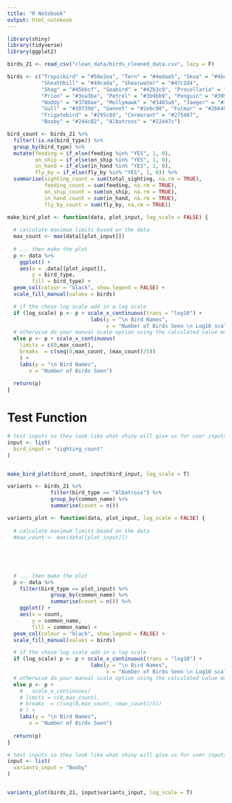 ```yaml
---
title: "R Notebook"
output: html_notebook
---
```


```r
library(shiny)
library(tidyverse)
library(ggplot2)
```

```r
birds_21 <- read_csv("clean_data/birds_cleaned_data.csv", lazy = F)
```

```r
birds <- c("Tropicbird" = "#50e2ea", "Tern" = "#4edae5", "Skua" = "#4bd2df", 
           "Sheathbill" = "#49cada", "Shearwater" = "#47c2d4", 
           "Shag" = "#45bbcf", "Seabird" = "#42b3c9", "Procellaria" = "#40abc4",
           "Prion" = "#3ea3be", "Petrel" = "#3b9bb9", "Penguin" = "#3993b3", 
           "Noddy" = "#378bae", "Mollymawk" = "#3483a8", "Jaeger" = "#327ba3", 
           "Gull" = "#30739d", "Gannet" = "#2e6c98", "Fulmar" = "#2b6492", 
           "Frigatebird" = "#295c8d", "Cormorant" = "#275487", 
           "Booby" = "#244c82", "Albatross" = "#22447c")
```



```r
bird_count <- birds_21 %>%
  filter(!is.na(bird_type)) %>%
  group_by(bird_type) %>%
  mutate(feeding = if_else(feeding %in% "YES", 1, 0),
         on_ship = if_else(on_ship %in% "YES", 1, 0),
         in_hand = if_else(in_hand %in% "YES", 1, 0),
         fly_by = if_else(fly_by %in% "YES", 1, 0)) %>%
  summarise(sighting_count = sum(total_sighting, na.rm = TRUE),
            feeding_count = sum(feeding, na.rm = TRUE),
            on_ship_count = sum(on_ship, na.rm = TRUE),
            in_hand_count = sum(in_hand, na.rm = TRUE),
            fly_by_count = sum(fly_by, na.rm = TRUE))
```


```r
make_bird_plot <- function(data, plot_input, log_scale = FALSE) {
  
  # calculate maximum limits based on the data
  max_count <- max(data[[plot_input]])
  
  # ... then make the plot
  p <- data %>% 
    ggplot() +
    aes(x = .data[[plot_input]],
        y = bird_type,
        fill = bird_type) +
  geom_col(colour = "black", show.legend = FALSE) +
  scale_fill_manual(values = birds)

  # if the chose log scale add in a log scale  
  if (log_scale) p <- p + scale_x_continuous(trans = "log10") + 
                           labs(y = "\n Bird Names",
                                x = "Number of Birds Seen \n Log10 scale")
  # otherwise do your manual scale option using the calculated value max_count
  else p <- p + scale_x_continuous(
    limits = c(0,max_count),
    breaks  = c(seq(0,max_count, (max_count)/5)) 
    ) +
    labs(y = "\n Bird Names",
       x = "Number of Birds Seen")
  
  return(p)
}
```

# Test Function

```r
# test inputs so they look like what shiny will give us for user inputs.
input <- list(
  bird_input = "sighting_count"
)


make_bird_plot(bird_count, input$bird_input, log_scale = T)
```



```r
variants <- birds_21 %>% 
              filter(bird_type == "Albatross") %>% 
              group_by(common_name) %>% 
              summarise(count = n())
```




```r
variants_plot <- function(data, plot_input, log_scale = FALSE) {
  
  # calculate maximum limits based on the data
  #max_count <- max(data[[plot_input]])
  
  
  
  
  
  # ... then make the plot
  p <- data %>% 
    filter(bird_type == plot_input) %>% 
              group_by(common_name) %>% 
              summarise(count = n()) %>% 
    ggplot() +
    aes(x = count,
        y = common_name,
        fill = common_name) +
  geom_col(colour = "black", show.legend = FALSE) +
  scale_fill_manual(values = birds)

  # if the chose log scale add in a log scale  
  if (log_scale) p <- p + scale_x_continuous(trans = "log10") + 
                           labs(y = "\n Bird Names",
                                x = "Number of Birds Seen \n Log10 scale")
  # otherwise do your manual scale option using the calculated value max_count
  else p <- p + 
    #   scale_x_continuous(
    # limits = c(0,max_count),
    # breaks  = c(seq(0,max_count, (max_count)/5)) 
    # ) +
    labs(y = "\n Bird Names",
       x = "Number of Birds Seen")
  
  return(p)
}
```


```r
# test inputs so they look like what shiny will give us for user inputs.
input <- list(
  variants_input = "Booby"
)


variants_plot(birds_21, input$variants_input, log_scale = T)
```


